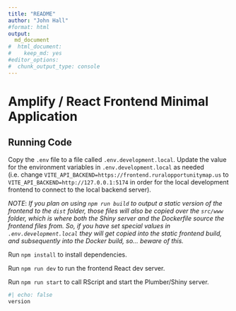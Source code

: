 ```yaml
---
title: "README"
author: "John Hall"
#format: html
output:
  md_document
#  html_document:
#    keep_md: yes
#editor_options:
#  chunk_output_type: console
---
```


Amplify / React Frontend Minimal Application
============================================

## Running Code

Copy the `.env` file to a file called `.env.development.local`. Update the value for the environment variables in `.env.development.local` as needed (i.e. change `VITE_API_BACKEND=https://frontend.ruralopportunitymap.us` to `VITE_API_BACKEND=http://127.0.0.1:5174` in order for the local development frontend to connect to the local backend server).

*NOTE*: _If you plan on using `npm run build` to output a static version of the frontend to the `dist` folder, those files will also be copied over the `src/www` folder, which is where both the Shiny server and the Dockerfile source the frontend files from. So, if you have set special values in `.env.development.local` they will get copied into the static frontend build, and subsequently into the Docker build, so... beware of this._

Run `npm install` to install dependencies.

Run `npm run dev` to run the frontend React dev server.

Run `npm run start` to call RScript and start the Plumber/Shiny server.


```r
#| echo: false
version
```

